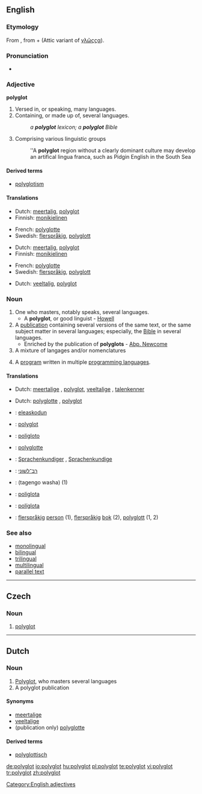 ==English==

===Etymology===
From {{etyl|grc|en}} {{term|πολύγλωττος||lang=grc|tr=poluglōttos|'many-tongied, polyglot'}}, from {{term|πολύς||tr=polus|lang=grc|many}} + {{term|γλῶττα||lang=grc|tr=glōtta|'tongue, language'}} (Attic variant of [[γλῶςςα]]).

===Pronunciation===
* {{IPA|/pɒliːglɒt/}}

===Adjective===
'''polyglot'''

# Versed in, or speaking, many languages.
# Containing, or made up of, several languages.
#: ''a '''polyglot''' lexicon; a '''polyglot''' Bible''
# Comprising various linguistic groups
#:''A '''polyglot''' region without a clearly dominant culture may develop an artifical lingua franca, such as Pidgin English in the South Sea
 
====Derived terms====
* [[polyglotism]]

====Translations====
{{trans-top|Versed in, or speaking, many languages}}
* Dutch: [[meertalig]], [[#Dutch|polyglot]]
* Finnish: [[monikielinen]]
{{trans-mid}}
* French: [[polyglotte]]
* Swedish: [[flerspråkig]], [[polyglott]] 
{{trans-bottom}}

{{trans-top|Containing, or made up of, several languages}}
* Dutch: [[meertalig]], [[#Dutch|polyglot]]
* Finnish: [[monikielinen]] 
{{trans-mid}}
* French: [[polyglotte]]
* Swedish: [[flerspråkig]], [[polyglott]] 
{{trans-bottom}}

{{trans-top|Comprising various linguistic groups}}
* Dutch: [[veeltalig]], [[#Dutch|polyglot]]
{{trans-bottom}}

===Noun===
{{en-noun|polyglots}}

# One who masters, notably speaks, several languages.
#* A '''polyglot''', or good linguist - [[Howell]]
# A [[publication]] containing several versions of the same text, or the same subject matter in several languages; especially, the [[Bible]] in several languages.
#* Enriched by the publication of '''polyglots''' - [[Abp. Newcome]]
# A mixture of langages and/or nomenclatures
# {{computer programming}} A [[program]] written in multiple [[programming language]]s.

====Translations====
{{trans-top|One who masters, notably speaks, several languages}}
* Dutch: [[meertalige]] {{m}}, [[#Dutch|polyglot]], [[veeltalige]] {{m}}, [[talenkenner]] {{m}}
{{trans-bottom}}

{{trans-top|publication containing several versions of the same}}
* Dutch: [[polyglotte]] {{m|f}}, [[#Dutch|polyglot]]
{{trans-bottom}}

{{checktrans-top}}
* {{ttbc|Basque}}: [[eleaskodun]]
* {{ttbc|Czech}}: [[#Czech|polyglot]] {{m}}
* {{ttbc|Esperanto}}: [[poligloto]]
* {{ttbc|French}}: [[polyglotte]] {{m|f}}
* {{ttbc|German}}: [[Sprachenkundiger]] {{m}}, [[Sprachenkundige]] {{f}}
{{trans-mid}}
* {{ttbc|Hebrew}}: [[רב־לשוני]]
* {{ttbc|Japanese}}: {{Jpan|[[多言語話者]]}} (tagengo washa) (1)
* {{ttbc|Portuguese}}: [[poliglota]] {{m|f}}
* {{ttbc|Spanish}}: [[políglota]] {{m}}
* {{ttbc|Swedish}}: [[flerspråkig]] [[person]] {{c}} (1), [[flerspråkig]] [[bok]] {{c}} (2), [[polyglott]] {{c}} (1, 2)
{{trans-bottom}}

===See also===
* [[monolingual]]
* [[bilingual]]
* [[trilingual]]
* [[multilingual]]
* [[parallel text]]

[[Category:English adjectives]]

----

==Czech==

===Noun===
{{cs-noun|g=m}}

# [[#English|polyglot]]

----

==Dutch==

===Noun===
{{nl-noun|polyglotten|g=m}}

# [[#English|Polyglot]], who masters several languages
# A polyglot publication

====Synonyms====
* [[meertalige]] {{m}}
* [[veeltalige]] {{m}}
* (publication only) [[polyglotte]] {{m|v}}

====Derived terms====
* [[polyglottisch]]

[[de:polyglot]]
[[io:polyglot]]
[[hu:polyglot]]
[[pl:polyglot]]
[[te:polyglot]]
[[vi:polyglot]]
[[tr:polyglot]]
[[zh:polyglot]]